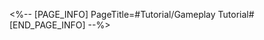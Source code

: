 <%-- [PAGE_INFO]
PageTitle=#Tutorial/Gameplay Tutorial#
[END_PAGE_INFO] --%>
{{Tutorial
|sort      = 981301
|title     = Gameplay Tutorial
|subtitle  = 
|type      = 
|about     = 
|image1    = Tutorial Gameplay Tutorial 1.png{{subst:void|<!--$UPLOAD:<<SpriteOutput/TutorialPic/TutorialPage_981104.png>-<Tutorial Gameplay Tutorial 1.png>-<Tutorial Files>>-->}}
|text1     = When the hint appears, {{Color|h|nobold=1|({{tt|tap|on mobile}}/{{tt|press|on controller}}/{{tt|click|on keyboard}}) and hold}} the corresponding beat.
}}